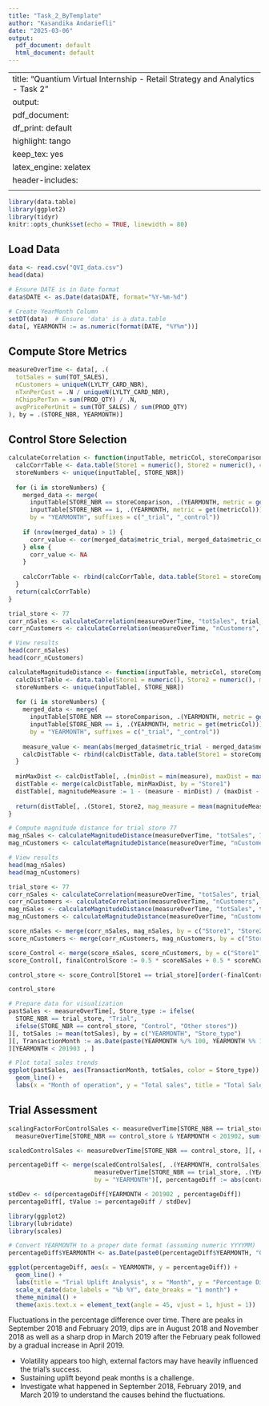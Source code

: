 ---
title: "Task_2_ByTemplate"
author: "Kasandika Andariefli"
date: "2025-03-06"
output:
  pdf_document: default
  html_document: default
---
---
title: "Quantium Virtual Internship - Retail Strategy and Analytics - Task 2"
output:
  pdf_document: 
    df_print: default
    highlight: tango
    keep_tex: yes
    latex_engine: xelatex
header-includes:
  \usepackage{fvextra}
---

```{r setup, include=FALSE}
library(data.table)
library(ggplot2)
library(tidyr)
knitr::opts_chunk$set(echo = TRUE, linewidth = 80)
```

## Load Data

```{r 0. Load data}
data <- read.csv("QVI_data.csv")
head(data)

# Ensure DATE is in Date format
data$DATE <- as.Date(data$DATE, format="%Y-%m-%d")

# Create YearMonth Column
setDT(data)  # Ensure 'data' is a data.table
data[, YEARMONTH := as.numeric(format(DATE, "%Y%m"))]
```

## Compute Store Metrics

```{r 1. Aggregate Data}
measureOverTime <- data[, .(
  totSales = sum(TOT_SALES),
  nCustomers = uniqueN(LYLTY_CARD_NBR),
  nTxnPerCust = .N / uniqueN(LYLTY_CARD_NBR),
  nChipsPerTxn = sum(PROD_QTY) / .N,
  avgPricePerUnit = sum(TOT_SALES) / sum(PROD_QTY)
), by = .(STORE_NBR, YEARMONTH)]
```

## Control Store Selection

```{r 2. Define Correlation Function}
calculateCorrelation <- function(inputTable, metricCol, storeComparison) {
  calcCorrTable <- data.table(Store1 = numeric(), Store2 = numeric(), corr_measure = numeric())
  storeNumbers <- unique(inputTable[, STORE_NBR])
  
  for (i in storeNumbers) {
    merged_data <- merge(
      inputTable[STORE_NBR == storeComparison, .(YEARMONTH, metric = get(metricCol))],
      inputTable[STORE_NBR == i, .(YEARMONTH, metric = get(metricCol))],
      by = "YEARMONTH", suffixes = c("_trial", "_control"))
    
    if (nrow(merged_data) > 1) {
      corr_value <- cor(merged_data$metric_trial, merged_data$metric_control, use="complete.obs")
    } else {
      corr_value <- NA
    }
    
    calcCorrTable <- rbind(calcCorrTable, data.table(Store1 = storeComparison, Store2 = i, corr_measure = corr_value))
  }
  return(calcCorrTable)
}
```

```{r}
trial_store <- 77
corr_nSales <- calculateCorrelation(measureOverTime, "totSales", trial_store)
corr_nCustomers <- calculateCorrelation(measureOverTime, "nCustomers", trial_store)

# View results
head(corr_nSales)
head(corr_nCustomers)
```


```{r 3. Define Magnitude Distance Function}
calculateMagnitudeDistance <- function(inputTable, metricCol, storeComparison) {
  calcDistTable <- data.table(Store1 = numeric(), Store2 = numeric(), measure = numeric())
  storeNumbers <- unique(inputTable[, STORE_NBR])
  
  for (i in storeNumbers) {
    merged_data <- merge(
      inputTable[STORE_NBR == storeComparison, .(YEARMONTH, metric = get(metricCol))],
      inputTable[STORE_NBR == i, .(YEARMONTH, metric = get(metricCol))],
      by = "YEARMONTH", suffixes = c("_trial", "_control"))
    
    measure_value <- mean(abs(merged_data$metric_trial - merged_data$metric_control), na.rm=TRUE)
    calcDistTable <- rbind(calcDistTable, data.table(Store1 = storeComparison, Store2 = i, measure = measure_value))
  }
  
  minMaxDist <- calcDistTable[, .(minDist = min(measure), maxDist = max(measure)), by = .(Store1)]
  distTable <- merge(calcDistTable, minMaxDist, by = "Store1")
  distTable[, magnitudeMeasure := 1 - (measure - minDist) / (maxDist - minDist)]
  
  return(distTable[, .(Store1, Store2, mag_measure = mean(magnitudeMeasure))])
}
```

```{r}
# Compute magnitude distance for trial store 77
mag_nSales <- calculateMagnitudeDistance(measureOverTime, "totSales", 77)
mag_nCustomers <- calculateMagnitudeDistance(measureOverTime, "nCustomers", 77)

# View results
head(mag_nSales)
head(mag_nCustomers)

```


```{r 4. Compute Control Store Scores}
trial_store <- 77
corr_nSales <- calculateCorrelation(measureOverTime, "totSales", trial_store)
corr_nCustomers <- calculateCorrelation(measureOverTime, "nCustomers", trial_store)
mag_nSales <- calculateMagnitudeDistance(measureOverTime, "totSales", trial_store)
mag_nCustomers <- calculateMagnitudeDistance(measureOverTime, "nCustomers", trial_store)

score_nSales <- merge(corr_nSales, mag_nSales, by = c("Store1", "Store2"))[, scoreNSales := 0.5 * corr_measure + 0.5 * mag_measure]
score_nCustomers <- merge(corr_nCustomers, mag_nCustomers, by = c("Store1", "Store2"))[, scoreNCust := 0.5 * corr_measure + 0.5 * mag_measure]

score_Control <- merge(score_nSales, score_nCustomers, by = c("Store1", "Store2"))
score_Control[, finalControlScore := 0.5 * scoreNSales + 0.5 * scoreNCust]

control_store <- score_Control[Store1 == trial_store][order(-finalControlScore)][2, Store2]
```
```{r}
control_store
```
```{r}
# Prepare data for visualization
pastSales <- measureOverTime[, Store_type := ifelse(
  STORE_NBR == trial_store, "Trial",
  ifelse(STORE_NBR == control_store, "Control", "Other stores"))
][, totSales := mean(totSales), by = c("YEARMONTH", "Store_type")
][, TransactionMonth := as.Date(paste(YEARMONTH %/% 100, YEARMONTH %% 100, 1, sep = "-"), "%Y-%m-%d")
][YEARMONTH < 201903 , ]

# Plot total sales trends
ggplot(pastSales, aes(TransactionMonth, totSales, color = Store_type)) +
  geom_line() +
  labs(x = "Month of operation", y = "Total sales", title = "Total Sales by Month")

```
## Trial Assessment

```{r 5. Compute Trial Uplift}
scalingFactorForControlSales <- measureOverTime[STORE_NBR == trial_store & YEARMONTH < 201902, sum(totSales)] / 
  measureOverTime[STORE_NBR == control_store & YEARMONTH < 201902, sum(totSales)]

scaledControlSales <- measureOverTime[STORE_NBR == control_store, ][, controlSales := totSales * scalingFactorForControlSales]
```

```{r 6. Statistical Testing}
percentageDiff <- merge(scaledControlSales[, .(YEARMONTH, controlSales)], 
                        measureOverTime[STORE_NBR == trial_store, .(YEARMONTH, totSales)], 
                        by = "YEARMONTH")[, percentageDiff := abs(controlSales - totSales) / controlSales]

stdDev <- sd(percentageDiff[YEARMONTH < 201902 , percentageDiff])
percentageDiff[, tValue := percentageDiff / stdDev]
```


```{r 7. Visualization}
library(ggplot2)
library(lubridate)
library(scales)

# Convert YEARMONTH to a proper date format (assuming numeric YYYYMM)
percentageDiff$YEARMONTH <- as.Date(paste0(percentageDiff$YEARMONTH, "01"), format="%Y%m%d")

ggplot(percentageDiff, aes(x = YEARMONTH, y = percentageDiff)) +
  geom_line() +
  labs(title = "Trial Uplift Analysis", x = "Month", y = "Percentage Difference") +
  scale_x_date(date_labels = "%b %Y", date_breaks = "1 month") + 
  theme_minimal() +
  theme(axis.text.x = element_text(angle = 45, vjust = 1, hjust = 1))
```

Fluctuations in the percentage difference over time. There are peaks in September 2018 and February 2019, dips are in August 2018 and November 2018 as well as a sharp drop in March 2019 after the February peak followed by a gradual increase in April 2019.

* Volatility appears too high, external factors may have heavily influenced the trial’s success.
* Sustaining uplift beyond peak months is a challenge.
* Investigate what happened in September 2018, February 2019, and March 2019 to understand the causes behind the fluctuations.
